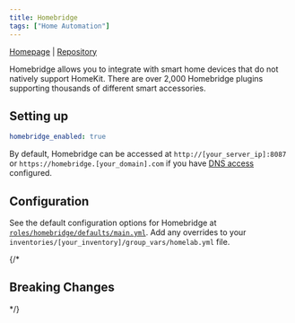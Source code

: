 ```yaml
---
title: Homebridge
tags: ["Home Automation"]
---
```



[Homepage](https://homebridge.io/) |
[Repository](https://github.com/homebridge/homebridge)

<Tags tags={frontmatter.tags} />

Homebridge allows you to integrate with smart home devices that do not natively support HomeKit. There are over 2,000 Homebridge plugins supporting thousands of different smart accessories.

## Setting up

```yaml title="inventories/homelab/group_vars/homelab.yml"
homebridge_enabled: true
```

By default, Homebridge can be accessed at `http://[your_server_ip]:8087` or `https://homebridge.[your_domain].com` if you have [DNS access](../guides/dns-access) configured.

## Configuration

See the default configuration options for Homebridge at [`roles/homebridge/defaults/main.yml`](https://github.com/Dylancyclone/ansible-homelab-orchestration/blob/main/roles/homebridge/defaults/main.yml).
Add any overrides to your `inventories/[your_inventory]/group_vars/homelab.yml` file.

{/* 

## Breaking Changes

*/}